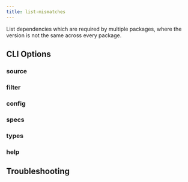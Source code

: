 ```yaml
---
title: list-mismatches
---
```



List dependencies which are required by multiple packages, where the version is not the same across every package.

## CLI Options

### source

<SourceOption command="list-mismatches" />

### filter

<FilterOption command="list-mismatches" />

### config

<ConfigOption command="list-mismatches" />

### specs

<SpecsOption command="list-mismatches" />

### types

<TypesOption command="list-mismatches" />

### help

<HelpOption command="list-mismatches" />

## Troubleshooting

<LogLevelOption command="list-mismatches" />

